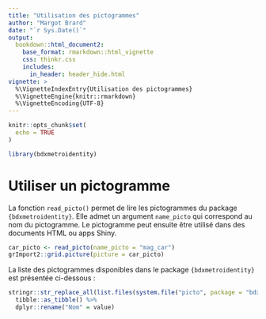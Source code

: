 ```yaml
---
title: "Utilisation des pictogrammes"
author: "Margot Brard"
date: "`r Sys.Date()`"
output:
  bookdown::html_document2:
    base_format: rmarkdown::html_vignette
    css: thinkr.css
    includes:
      in_header: header_hide.html
vignette: >
  %\VignetteIndexEntry{Utilisation des pictogrammes}
  %\VignetteEngine{knitr::rmarkdown}
  %\VignetteEncoding{UTF-8}
---
```


<script type="text/javascript">
$(document).ready(function () {
  window.initializeCodeFolding("show" === "hide");
});
</script>

```r
knitr::opts_chunk$set(
  echo = TRUE
)
```

```r
library(bdxmetroidentity)
```

# Utiliser un pictogramme

La fonction `read_picto()` permet de lire les pictogrammes du package `{bdxmetroidentity}`. Elle admet un argument `name_picto` qui correspond au nom du pictogramme. Le pictogramme peut ensuite être utilisé dans des documents HTML ou apps Shiny.

```r
car_picto <- read_picto(name_picto = "mag_car")
grImport2::grid.picture(picture = car_picto)
```

La liste des pictogrammes disponibles dans le package `{bdxmetroidentity}` est présentée ci-dessous : 

```r
stringr::str_replace_all(list.files(system.file("picto", package = "bdxmetroidentity")), ".svg", "") %>% 
  tibble::as_tibble() %>% 
  dplyr::rename("Nom" = value)
```

